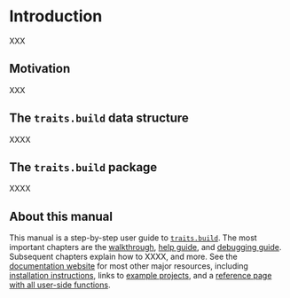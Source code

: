 # Introduction {#intro}

XXX

## Motivation {#motivation}

XXX 

## The `traits.build` data structure {#traits-build-standard}

XXXX 

## The `traits.build` package {#traits-build-package}

XXXX

## About this manual

This manual is a step-by-step user guide to [`traits.build`](http://traitecoevo.github.io/traits.build/). The most important chapters are the [walkthrough](#walkthrough), [help guide](#help), and [debugging guide](#debugging). Subsequent chapters explain how to XXXX, and more. See the [documentation website](http://traitecoevo.github.io/traits.build/index.html) for most other major resources, including [installation instructions](http://traitecoevo.github.io/traits.build/index.html#installation), links to [example projects](http://traitecoevo.github.io/traits.build/index.html#examples), and a [reference page with all user-side functions](http://traitecoevo.github.io/traits.build/reference/index.html). 

